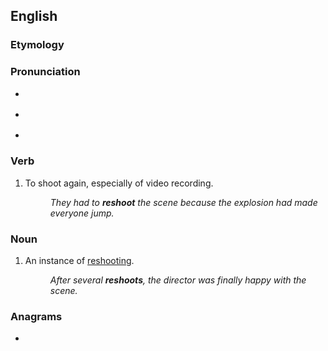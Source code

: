 {{also|re-shoot}}
==English==

===Etymology===
{{prefix|en|re|shoot}}

===Pronunciation===
* {{qualifier|verb}} {{IPA|en|/ɹiːˈʃuːt/}}
* {{qualifier|noun}} {{IPA|en|/ˈɹiːʃuːt/}}
* {{rhymes|en|uːt|s=2}}

===Verb===
{{en-verb|reshoots|reshooting|reshot}}

# {{lb|en|transitive}} To shoot again, especially of video recording.
#: ''They had to '''reshoot''' the scene because the explosion had made everyone jump.''

===Noun===
{{en-noun}}

# An instance of [[reshooting]].
#: ''After several '''reshoots''', the director was finally happy with the scene.''

===Anagrams===
* {{anagrams|en|a=ehoorst|Shooter|hooters|sheroot|shooter|soother}}